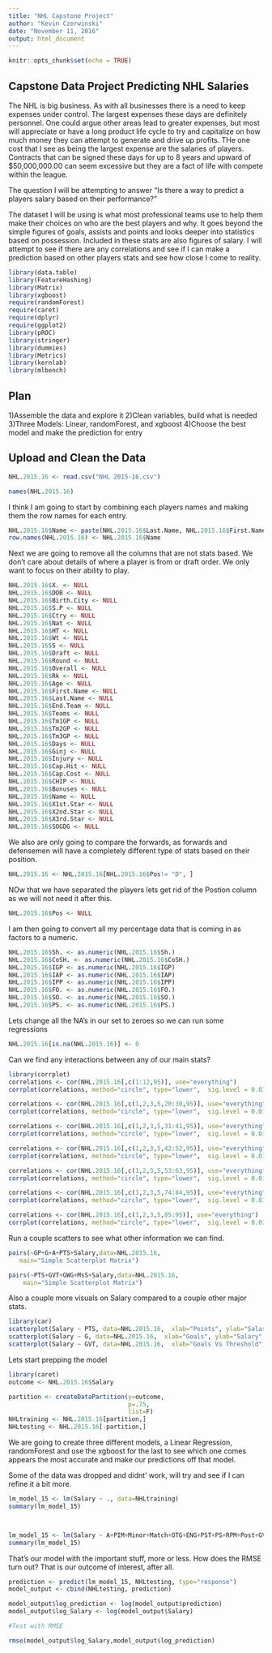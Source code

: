 ---
title: "NHL Capstone Project"
author: "Kevin Czerwinski"
date: "November 11, 2016"
output: html_document
---

```{r setup, include=FALSE}
knitr::opts_chunk$set(echo = TRUE)
```
## Capstone Data Project Predicting NHL Salaries

The NHL is big business.  As with all businesses there is a need to keep expenses under control.  The largest expenses these days are definitely personnel.  One could argue other areas lead to greater expenses, but most will appreciate or have a long product life cycle to try and capitalize on how much money they can attempt to generate and drive up profits.  THe one cost that I see as being the largest expense are the salaries of players.  Contracts that can be signed these days for up to 8 years and upward of $50,000,000.00 can seem excessive but they are a fact of life with compete within the league.

The question I will be attempting to answer "Is there a way to predict a players salary based on their performance?"  

The dataset I will be using is what most professional teams use to help them make their choices on who are the best players and why.  It goes beyond the simple figures of goals, assists and points and looks deeper into statistics based on possession.  Included in these stats are also figures of salary.  I will attempt to see if there are any correlations and see if I can make a prediction based on other players stats and see how close I come to reality.


```{r Libraries, message=FALSE, warning=FALSE, echo=FALSE}
library(data.table)
library(FeatureHashing)
library(Matrix)
library(xgboost)
require(randomForest)
require(caret)
require(dplyr)
require(ggplot2)
library(pROC)
library(stringer)
library(dummies)
library(Metrics)
library(kernlab)
library(mlbench)
```

## Plan

1)Assemble the data and explore it
2)Clean variables, build what is needed
3)Three Models: Linear, randomForest, and xgboost
4)Choose the best model and make the prediction for entry

## Upload and Clean the Data

```{r load, echo=FALSE}
NHL.2015.16 <- read.csv("NHL 2015-16.csv")

names(NHL.2015.16)
```

I think I am going to start by combining each players names and making them the row names for each entry.

```{r row_names}
NHL.2015.16$Name <- paste(NHL.2015.16$Last.Name, NHL.2015.16$First.Name, sep = ", ")
row.names(NHL.2015.16) <- NHL.2015.16$Name
```

Next we are going to remove all the columns that are not stats based.  We don't care about details of where a player is from or draft order.  We only want to focus on their ability to play.

```{r Remove Unneccesary}

NHL.2015.16$X. <- NULL
NHL.2015.16$DOB <- NULL
NHL.2015.16$Birth.City <- NULL
NHL.2015.16$S.P <- NULL
NHL.2015.16$Ctry <- NULL
NHL.2015.16$Nat <- NULL
NHL.2015.16$HT <- NULL
NHL.2015.16$Wt <- NULL
NHL.2015.16$S <- NULL
NHL.2015.16$Draft <- NULL
NHL.2015.16$Round <- NULL
NHL.2015.16$Overall <- NULL
NHL.2015.16$Rk <- NULL
NHL.2015.16$Age <- NULL
NHL.2015.16$First.Name <- NULL
NHL.2015.16$Last.Name <- NULL
NHL.2015.16$End.Team <- NULL
NHL.2015.16$Teams <- NULL
NHL.2015.16$Tm1GP <- NULL
NHL.2015.16$Tm2GP <- NULL
NHL.2015.16$Tm3GP <- NULL
NHL.2015.16$Days <- NULL
NHL.2015.16$Ginj <- NULL
NHL.2015.16$Injury <- NULL
NHL.2015.16$Cap.Hit <- NULL
NHL.2015.16$Cap.Cost <- NULL
NHL.2015.16$CHIP <- NULL
NHL.2015.16$Bonuses <- NULL
NHL.2015.16$Name <- NULL
NHL.2015.16$X1st.Star <- NULL
NHL.2015.16$X2nd.Star <- NULL
NHL.2015.16$X3rd.Star <- NULL
NHL.2015.16$SOGDG <- NULL
```

We also are only going to compare the forwards, as forwards and defensemen will have a completely different type of stats based on their position.

```{r}
NHL.2015.16 <- NHL.2015.16[NHL.2015.16$Pos!= "D", ]
```

NOw that we have separated the players lets get rid of the Postion column as we will not need it after this.

```{r}
NHL.2015.16$Pos <- NULL
```


I am then going to convert all my percentage data that is coming in as factors to a numeric.

```{r}
NHL.2015.16$Sh. <- as.numeric(NHL.2015.16$Sh.)
NHL.2015.16$CoSH. <- as.numeric(NHL.2015.16$CoSH.)
NHL.2015.16$IGP <- as.numeric(NHL.2015.16$IGP)
NHL.2015.16$IAP <- as.numeric(NHL.2015.16$IAP)
NHL.2015.16$IPP <- as.numeric(NHL.2015.16$IPP)
NHL.2015.16$FO. <- as.numeric(NHL.2015.16$FO.)
NHL.2015.16$SO. <- as.numeric(NHL.2015.16$SO.)
NHL.2015.16$PS. <- as.numeric(NHL.2015.16$PS.)
```

Lets change all the NA's in our set to zeroes so we can run some regressions

```{r}
NHL.2015.16[is.na(NHL.2015.16)] <- 0
```

Can we find any interactions between any of our main stats?

```{r}
library(corrplot)
correlations <- cor(NHL.2015.16[,c(1:12,95)], use="everything")
corrplot(correlations, method="circle", type="lower",  sig.level = 0.01, insig = "blank")

correlations <- cor(NHL.2015.16[,c(1,2,3,5,20:30,95)], use="everything")
corrplot(correlations, method="circle", type="lower",  sig.level = 0.01, insig = "blank")

correlations <- cor(NHL.2015.16[,c(1,2,3,5,31:41,95)], use="everything")
corrplot(correlations, method="circle", type="lower",  sig.level = 0.01, insig = "blank")

correlations <- cor(NHL.2015.16[,c(1,2,3,5,42:52,95)], use="everything")
corrplot(correlations, method="circle", type="lower",  sig.level = 0.01, insig = "blank")

correlations <- cor(NHL.2015.16[,c(1,2,3,5,53:63,95)], use="everything")
corrplot(correlations, method="circle", type="lower",  sig.level = 0.01, insig = "blank")

correlations <- cor(NHL.2015.16[,c(1,2,3,5,74:84,95)], use="everything")
corrplot(correlations, method="circle", type="lower",  sig.level = 0.01, insig = "blank")

correlations <- cor(NHL.2015.16[,c(1,2,3,5,85:95)], use="everything")
corrplot(correlations, method="circle", type="lower",  sig.level = 0.01, insig = "blank")

```

Run a couple scatters to see what other information we can find.

```{r}
pairs(~GP+G+A+PTS+Salary,data=NHL.2015.16,
   main="Simple Scatterplot Matrix")

pairs(~PTS+GVT+GWG+MsS+Salary,data=NHL.2015.16,
    main="Simple Scatterplot Matrix")
```

Also a couple more visuals on Salary compared to a couple other major stats.

```{r}
library(car)
scatterplot(Salary ~ PTS, data=NHL.2015.16,  xlab="Points", ylab="Salary", grid=FALSE)
scatterplot(Salary ~ G, data=NHL.2015.16,  xlab="Goals", ylab="Salary", grid=FALSE)
scatterplot(Salary ~ GVT, data=NHL.2015.16,  xlab="Goals Vs Threshold", ylab="Salary", grid=FALSE)
```

Lets start prepping the model

```{r}
library(caret)
outcome <- NHL.2015.16$Salary

partition <- createDataPartition(y=outcome,
                                 p=.75,
                                 list=F)
NHLtraining <- NHL.2015.16[partition,]
NHLtesting <- NHL.2015.16[-partition,]
```

We are going to create three different models, a Linear Regression, randomForest and use the xgboost for the last to see which one comes appears the most accurate and make our predictions off that model.

Some of the data was dropped and didnt' work, will try and see if I can refine it a bit more.

```{r}
lm_model_15 <- lm(Salary ~ ., data=NHLtraining)
summary(lm_model_15)



lm_model_15 <- lm(Salary ~ A+PIM+Minor+Match+OTG+ENG+PST+PS+RPM+Post+GVS, data=NHLtraining)
summary(lm_model_15)
```

That's our model with the important stuff, more or less. How does the RMSE turn out? That is our outcome of interest, after all.

```{r}
prediction <- predict(lm_model_15, NHLtesting, type="response")
model_output <- cbind(NHLtesting, prediction)

model_output$log_prediction <- log(model_output$prediction)
model_output$log_Salary <- log(model_output$Salary)

#Test with RMSE

rmse(model_output$log_Salary,model_output$log_prediction)
```

